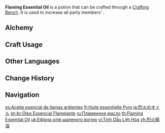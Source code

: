 {{Food Infobox
|id              = 111013
|image           = Item_Flaming Essential Oil.png
|description     = Grants greater affinity for Pyro, boosting {{Color|Pyro DMG}}. It is made of materials that gestate Pyro, which serves to draw in Pyro energy more effectively. It also makes the user more fired-up and passionate.
|type            = Essential Oils
|quality         = 3
|effectType      = Pyro DMG Up
|effect          = Increases all party members' {{Color|Pyro DMG}} by 25% for 300s.
|eff_att1        = Pyro DMG Bonus
|formula         = Available by default
|source1         = [[Alchemy]]
}}
'''Flaming Essential Oil''' is a potion that can be crafted through a [[Crafting Bench]]. It is used to increase all party members' {{Color|Pyro DMG}}.

==Alchemy==
{{Recipe
|type = Crafting
|Frog (Material) = 1
|Flaming Flower Stamen = 1
|Mora = 100
|sort = Frog (Material);Flaming Flower Stamen;Mora
}}

==Craft Usage==
{{Craft Usage}}

==Other Languages==
{{Other Languages
|en      = Flaming Essential Oil
|zhs     = 烈火精油
|zhs_rm  = Lièhuǒ Jīngyóu
|zht     = 烈火精油
|zht_rm  = Lièhuǒ Jīngyóu
|zh_tl   = Raging Fire Essential Oil
|ja      = 烈火のオイル
|ja_rm   = Rekka no Oiru
|ja_tl   = Raging Fire Oil
|ko      = 열화의 오일
|ko_rm   = Yeolhwa-ui O'il
|ko_tl   = Oil of Blazing Fire
|es      = Aceite esencial de llamas ardientes
|es_tl   = Essential Oil of Burning Flames
|fr      = Huile essentielle Pyro
|fr_tl   = Pyro Essential Oil
|ru      = Пламенное масло
|ru_tl   = Flaming Oil
|th      = Flaming Essential Oil
|vi      = Tinh Dầu Liệt Hỏa
|vi_tl   = 
|de      = Flammenöl
|de_tl   = Flame Oil
|id      = Flaming Essential Oil
|pt      = Óleo Essencial Flamejante
|pt_tl   = 
|tr      = Alev Özütü
|tr_tl   = Flame Essence
|it      = Olio essenziale ardente
|it_tl   = Ardent Essential Oil
}}

==Change History==
{{Change History|1.0}}

==Navigation==
{{Food Navbox|type=Potions}}

[[es:Aceite esencial de llamas ardientes]]
[[fr:Huile essentielle Pyro]]
[[ja:烈火のオイル]]
[[pt-br:Óleo Essencial Flamejante]]
[[ru:Пламенное масло]]
[[th:Flaming Essential Oil]]
[[uk:Ефірна олія шаленого вогню]]
[[vi:Tinh Dầu Liệt Hỏa]]
[[zh:烈火精油]]
